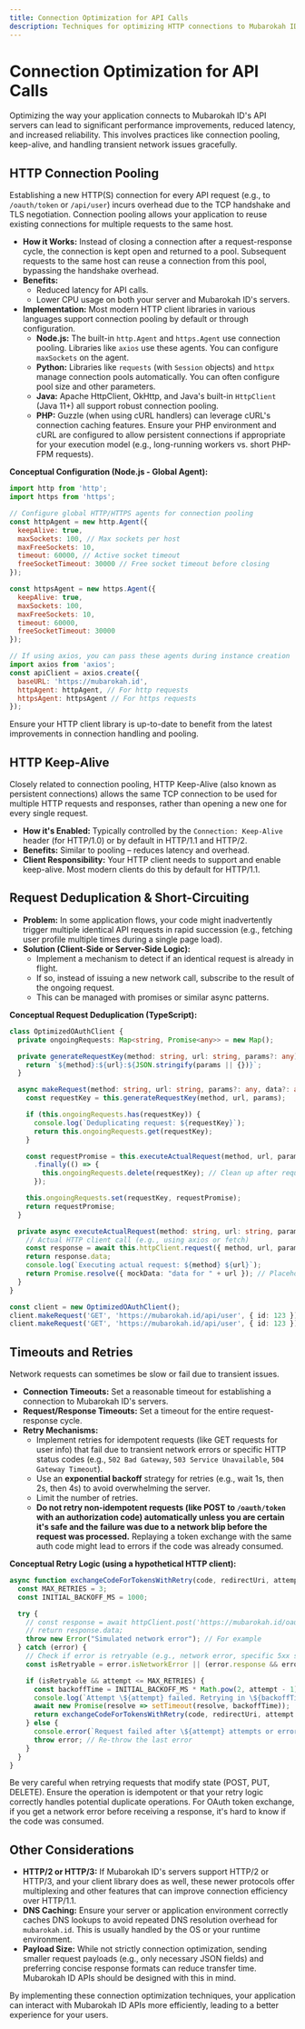 ```yaml
---
title: Connection Optimization for API Calls
description: Techniques for optimizing HTTP connections to Mubarokah ID's API servers for better performance and reliability.
---
```


# Connection Optimization for API Calls

Optimizing the way your application connects to Mubarokah ID's API servers can lead to significant performance improvements, reduced latency, and increased reliability. This involves practices like connection pooling, keep-alive, and handling transient network issues gracefully.

## HTTP Connection Pooling

Establishing a new HTTP(S) connection for every API request (e.g., to `/oauth/token` or `/api/user`) incurs overhead due to the TCP handshake and TLS negotiation. Connection pooling allows your application to reuse existing connections for multiple requests to the same host.

-   **How it Works:** Instead of closing a connection after a request-response cycle, the connection is kept open and returned to a pool. Subsequent requests to the same host can reuse a connection from this pool, bypassing the handshake overhead.
-   **Benefits:**
    -   Reduced latency for API calls.
    -   Lower CPU usage on both your server and Mubarokah ID's servers.
-   **Implementation:** Most modern HTTP client libraries in various languages support connection pooling by default or through configuration.
    -   **Node.js:** The built-in `http.Agent` and `https.Agent` use connection pooling. Libraries like `axios` use these agents. You can configure `maxSockets` on the agent.
    -   **Python:** Libraries like `requests` (with `Session` objects) and `httpx` manage connection pools automatically. You can often configure pool size and other parameters.
    -   **Java:** Apache HttpClient, OkHttp, and Java's built-in `HttpClient` (Java 11+) all support robust connection pooling.
    -   **PHP:** Guzzle (when using cURL handlers) can leverage cURL's connection caching features. Ensure your PHP environment and cURL are configured to allow persistent connections if appropriate for your execution model (e.g., long-running workers vs. short PHP-FPM requests).

**Conceptual Configuration (Node.js - Global Agent):**
```javascript
import http from 'http';
import https from 'https';

// Configure global HTTP/HTTPS agents for connection pooling
const httpAgent = new http.Agent({
  keepAlive: true,
  maxSockets: 100, // Max sockets per host
  maxFreeSockets: 10,
  timeout: 60000, // Active socket timeout
  freeSocketTimeout: 30000 // Free socket timeout before closing
});

const httpsAgent = new https.Agent({
  keepAlive: true,
  maxSockets: 100,
  maxFreeSockets: 10,
  timeout: 60000,
  freeSocketTimeout: 30000
});

// If using axios, you can pass these agents during instance creation
import axios from 'axios';
const apiClient = axios.create({
  baseURL: 'https://mubarokah.id',
  httpAgent: httpAgent, // For http requests
  httpsAgent: httpsAgent // For https requests
});
```
<Callout type="note">
Ensure your HTTP client library is up-to-date to benefit from the latest improvements in connection handling and pooling.
</Callout>

## HTTP Keep-Alive

Closely related to connection pooling, HTTP Keep-Alive (also known as persistent connections) allows the same TCP connection to be used for multiple HTTP requests and responses, rather than opening a new one for every single request.

-   **How it's Enabled:** Typically controlled by the `Connection: Keep-Alive` header (for HTTP/1.0) or by default in HTTP/1.1 and HTTP/2.
-   **Benefits:** Similar to pooling – reduces latency and overhead.
-   **Client Responsibility:** Your HTTP client needs to support and enable keep-alive. Most modern clients do this by default for HTTP/1.1.

## Request Deduplication & Short-Circuiting

-   **Problem:** In some application flows, your code might inadvertently trigger multiple identical API requests in rapid succession (e.g., fetching user profile multiple times during a single page load).
-   **Solution (Client-Side or Server-Side Logic):**
    -   Implement a mechanism to detect if an identical request is already in flight.
    -   If so, instead of issuing a new network call, subscribe to the result of the ongoing request.
    -   This can be managed with promises or similar async patterns.

**Conceptual Request Deduplication (TypeScript):**
```typescript
class OptimizedOAuthClient {
  private ongoingRequests: Map<string, Promise<any>> = new Map();

  private generateRequestKey(method: string, url: string, params?: any): string {
    return `${method}:${url}:${JSON.stringify(params || {})}`;
  }

  async makeRequest(method: string, url: string, params?: any, data?: any): Promise<any> {
    const requestKey = this.generateRequestKey(method, url, params);

    if (this.ongoingRequests.has(requestKey)) {
      console.log(`Deduplicating request: ${requestKey}`);
      return this.ongoingRequests.get(requestKey);
    }

    const requestPromise = this.executeActualRequest(method, url, params, data)
      .finally(() => {
        this.ongoingRequests.delete(requestKey); // Clean up after request completes
      });

    this.ongoingRequests.set(requestKey, requestPromise);
    return requestPromise;
  }

  private async executeActualRequest(method: string, url: string, params?: any, data?: any): Promise<any> {
    // Actual HTTP client call (e.g., using axios or fetch)
    const response = await this.httpClient.request({ method, url, params, data });
    return response.data;
    console.log(`Executing actual request: ${method} ${url}`);
    return Promise.resolve({ mockData: "data for " + url }); // Placeholder
  }
}

const client = new OptimizedOAuthClient();
client.makeRequest('GET', 'https://mubarokah.id/api/user', { id: 123 });
client.makeRequest('GET', 'https://mubarokah.id/api/user', { id: 123 }); // This one would be deduplicated
```

## Timeouts and Retries

Network requests can sometimes be slow or fail due to transient issues.

-   **Connection Timeouts:** Set a reasonable timeout for establishing a connection to Mubarokah ID's servers.
-   **Request/Response Timeouts:** Set a timeout for the entire request-response cycle.
-   **Retry Mechanisms:**
    -   Implement retries for idempotent requests (like GET requests for user info) that fail due to transient network errors or specific HTTP status codes (e.g., `502 Bad Gateway`, `503 Service Unavailable`, `504 Gateway Timeout`).
    -   Use an **exponential backoff** strategy for retries (e.g., wait 1s, then 2s, then 4s) to avoid overwhelming the server.
    -   Limit the number of retries.
    -   **Do not retry non-idempotent requests (like POST to `/oauth/token` with an authorization code) automatically unless you are certain it's safe and the failure was due to a network blip before the request was processed.** Replaying a token exchange with the same auth code might lead to errors if the code was already consumed.

**Conceptual Retry Logic (using a hypothetical HTTP client):**
```javascript
async function exchangeCodeForTokensWithRetry(code, redirectUri, attempt = 1) {
  const MAX_RETRIES = 3;
  const INITIAL_BACKOFF_MS = 1000;

  try {
    // const response = await httpClient.post('https://mubarokah.id/oauth/token', { ... });
    // return response.data;
    throw new Error("Simulated network error"); // For example
  } catch (error) {
    // Check if error is retryable (e.g., network error, specific 5xx status codes)
    const isRetryable = error.isNetworkError || (error.response && error.response.status >= 500);

    if (isRetryable && attempt <= MAX_RETRIES) {
      const backoffTime = INITIAL_BACKOFF_MS * Math.pow(2, attempt - 1);
      console.log(`Attempt \${attempt} failed. Retrying in \${backoffTime}ms...`);
      await new Promise(resolve => setTimeout(resolve, backoffTime));
      return exchangeCodeForTokensWithRetry(code, redirectUri, attempt + 1);
    } else {
      console.error(`Request failed after \${attempt} attempts or error not retryable.`);
      throw error; // Re-throw the last error
    }
  }
}
```
<Callout type="warning" title="Idempotency">
  Be very careful when retrying requests that modify state (POST, PUT, DELETE). Ensure the operation is idempotent or that your retry logic correctly handles potential duplicate operations. For OAuth token exchange, if you get a network error before receiving a response, it's hard to know if the code was consumed.
</Callout>

## Other Considerations

-   **HTTP/2 or HTTP/3:** If Mubarokah ID's servers support HTTP/2 or HTTP/3, and your client library does as well, these newer protocols offer multiplexing and other features that can improve connection efficiency over HTTP/1.1.
-   **DNS Caching:** Ensure your server or application environment correctly caches DNS lookups to avoid repeated DNS resolution overhead for `mubarokah.id`. This is usually handled by the OS or your runtime environment.
-   **Payload Size:** While not strictly connection optimization, sending smaller request payloads (e.g., only necessary JSON fields) and preferring concise response formats can reduce transfer time. Mubarokah ID APIs should be designed with this in mind.

By implementing these connection optimization techniques, your application can interact with Mubarokah ID APIs more efficiently, leading to a better experience for your users.
